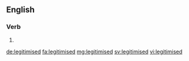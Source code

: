 ==English==

{{alternative spelling of|legitimized|lang=en}}

===Verb===
{{head|en}}

# {{en-past of|legitimise}}

[[de:legitimised]]
[[fa:legitimised]]
[[mg:legitimised]]
[[sv:legitimised]]
[[vi:legitimised]]